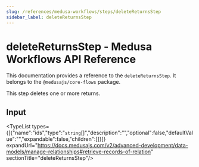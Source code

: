 ```yaml
---
slug: /references/medusa-workflows/steps/deleteReturnsStep
sidebar_label: deleteReturnsStep
---
```



# deleteReturnsStep - Medusa Workflows API Reference

This documentation provides a reference to the `deleteReturnsStep`. It belongs to the `@medusajs/core-flows` package.

This step deletes one or more returns.

## Input

<TypeList types={[{"name":"ids","type":"`string`[]","description":"","optional":false,"defaultValue":"","expandable":false,"children":[]}]} expandUrl="https://docs.medusajs.com/v2/advanced-development/data-models/manage-relationships#retrieve-records-of-relation" sectionTitle="deleteReturnsStep"/>
